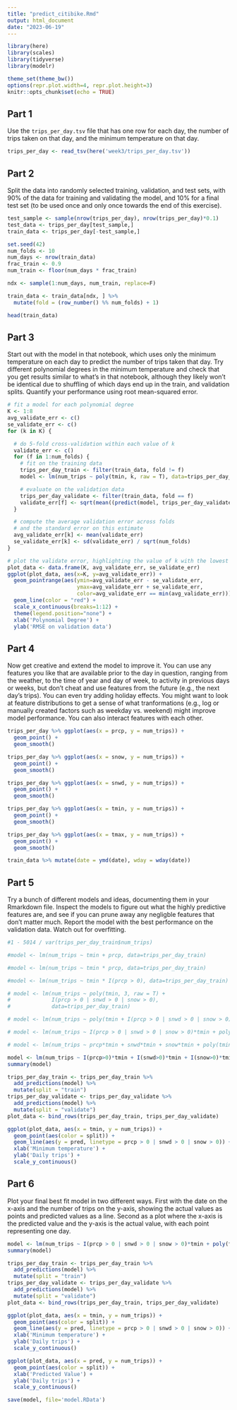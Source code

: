 ```yaml
---
title: "predict_citibike.Rmd"
output: html_document
date: "2023-06-19"
---
```


```r
library(here)
library(scales)
library(tidyverse)
library(modelr)

theme_set(theme_bw())
options(repr.plot.width=4, repr.plot.height=3)
knitr::opts_chunk$set(echo = TRUE)
```

## Part 1

Use the `trips_per_day.tsv` file that has one row for each day, the number of trips taken on that day, and the minimum temperature on that day.

```r
trips_per_day <- read_tsv(here('week3/trips_per_day.tsv'))
```

## Part 2

Split the data into randomly selected training, validation, and test sets, with 90% of the data for training and validating the model, and 10% for a final test set (to be used once and only once towards the end of this exercise).

```r
test_sample <- sample(nrow(trips_per_day), nrow(trips_per_day)*0.1)
test_data <- trips_per_day[test_sample,]
train_data <- trips_per_day[-test_sample,]

set.seed(42)
num_folds <- 10
num_days <- nrow(train_data)
frac_train <- 0.9
num_train <- floor(num_days * frac_train)

ndx <- sample(1:num_days, num_train, replace=F)

train_data <- train_data[ndx, ] %>%
  mutate(fold = (row_number() %% num_folds) + 1)

head(train_data)
```

## Part 3

Start out with the model in that notebook, which uses only the minimum temperature on each day to predict the number of trips taken that day. Try different polynomial degrees in the minimum temperature and check that you get results similar to what's in that notebook, although they likely won't be identical due to shuffling of which days end up in the train, and validation splits. Quantify your performance using root mean-squared error.

```r

# fit a model for each polynomial degree
K <- 1:8
avg_validate_err <- c()
se_validate_err <- c()
for (k in K) {

  # do 5-fold cross-validation within each value of k
  validate_err <- c()
  for (f in 1:num_folds) {
    # fit on the training data
    trips_per_day_train <- filter(train_data, fold != f)
    model <- lm(num_trips ~ poly(tmin, k, raw = T), data=trips_per_day_train)

    # evaluate on the validation data
    trips_per_day_validate <- filter(train_data, fold == f)
    validate_err[f] <- sqrt(mean((predict(model, trips_per_day_validate) - trips_per_day_validate$num_trips)^2))
  }

  # compute the average validation error across folds
  # and the standard error on this estimate
  avg_validate_err[k] <- mean(validate_err)
  se_validate_err[k] <- sd(validate_err) / sqrt(num_folds)
}

# plot the validate error, highlighting the value of k with the lowest average error
plot_data <- data.frame(K, avg_validate_err, se_validate_err)
ggplot(plot_data, aes(x=K, y=avg_validate_err)) +
  geom_pointrange(aes(ymin=avg_validate_err - se_validate_err,
                      ymax=avg_validate_err + se_validate_err,
                      color=avg_validate_err == min(avg_validate_err))) +
  geom_line(color = "red") +
  scale_x_continuous(breaks=1:12) +
  theme(legend.position="none") +
  xlab('Polynomial Degree') +
  ylab('RMSE on validation data')
```

## Part 4

Now get creative and extend the model to improve it. You can use any features you like that are available prior to the day in question, ranging from the weather, to the time of year and day of week, to activity in previous days or weeks, but don't cheat and use features from the future (e.g., the next day's trips). You can even try adding holiday effects. You might want to look at feature distributions to get a sense of what tranformations (e.g., log or manually created factors such as weekday vs. weekend) might improve model performance. You can also interact features with each other. 

```r
trips_per_day %>% ggplot(aes(x = prcp, y = num_trips)) +
  geom_point() +
  geom_smooth()

trips_per_day %>% ggplot(aes(x = snow, y = num_trips)) +
  geom_point() +
  geom_smooth()

trips_per_day %>% ggplot(aes(x = snwd, y = num_trips)) +
  geom_point() +
  geom_smooth()

trips_per_day %>% ggplot(aes(x = tmin, y = num_trips)) +
  geom_point() +
  geom_smooth()

trips_per_day %>% ggplot(aes(x = tmax, y = num_trips)) +
  geom_point() +
  geom_smooth()

train_data %>% mutate(date = ymd(date), wday = wday(date))


```

## Part 5

Try a bunch of different models and ideas, documenting them in your Rmarkdown file. Inspect the models to figure out what the highly predictive features are, and see if you can prune away any negligble features that don't matter much. Report the model with the best performance on the validation data. Watch out for overfitting.

```r

#1 - 5014 / var(trips_per_day_train$num_trips)

#model <- lm(num_trips ~ tmin + prcp, data=trips_per_day_train)

#model <- lm(num_trips ~ tmin * prcp, data=trips_per_day_train)

#model <- lm(num_trips ~ tmin * I(prcp > 0), data=trips_per_day_train)

# model <- lm(num_trips ~ poly(tmin, 3, raw = T) + 
#             I(prcp > 0 | snwd > 0 | snow > 0), 
#             data=trips_per_day_train)

# model <- lm(num_trips ~ poly(tmin + I(prcp > 0 | snwd > 0 | snow > 0), 3, raw = T), data=trips_per_day_train)

# model <- lm(num_trips ~ I(prcp > 0 | snwd > 0 | snow > 0)*tmin + poly(tmin, 3, raw = T), data=trips_per_day_train)

# model <- lm(num_trips ~ prcp*tmin + snwd*tmin + snow*tmin + poly(tmin, 3, raw = T), data=trips_per_day_train)

model <- lm(num_trips ~ I(prcp>0)*tmin + I(snwd>0)*tmin + I(snow>0)*tmin + poly(tmin, 3, raw = T), data=trips_per_day_train)
summary(model)

trips_per_day_train <- trips_per_day_train %>%
  add_predictions(model) %>%
  mutate(split = "train")
trips_per_day_validate <- trips_per_day_validate %>%
  add_predictions(model) %>%
  mutate(split = "validate")
plot_data <- bind_rows(trips_per_day_train, trips_per_day_validate)

ggplot(plot_data, aes(x = tmin, y = num_trips)) +
  geom_point(aes(color = split)) +
  geom_line(aes(y = pred, linetype = prcp > 0 | snwd > 0 | snow > 0)) +
  xlab('Minimum temperature') +
  ylab('Daily trips') +
  scale_y_continuous()

```

## Part 6

Plot your final best fit model in two different ways. First with the date on the x-axis and the number of trips on the y-axis, showing the actual values as points and predicted values as a line. Second as a plot where the x-axis is the predicted value and the y-axis is the actual value, with each point representing one day.

```r
model <- lm(num_trips ~ I(prcp > 0 | snwd > 0 | snow > 0)*tmin + poly(tmin, 3, raw = T), data=trips_per_day_train)
summary(model)

trips_per_day_train <- trips_per_day_train %>%
  add_predictions(model) %>%
  mutate(split = "train")
trips_per_day_validate <- trips_per_day_validate %>%
  add_predictions(model) %>%
  mutate(split = "validate")
plot_data <- bind_rows(trips_per_day_train, trips_per_day_validate)

ggplot(plot_data, aes(x = tmin, y = num_trips)) +
  geom_point(aes(color = split)) +
  geom_line(aes(y = pred, linetype = prcp > 0 | snwd > 0 | snow > 0)) +
  xlab('Minimum temperature') +
  ylab('Daily trips') +
  scale_y_continuous()

ggplot(plot_data, aes(x = pred, y = num_trips)) +
  geom_point(aes(color = split)) +
  xlab('Predicted Value') +
  ylab('Daily trips') +
  scale_y_continuous()

save(model, file='model.RData')

```